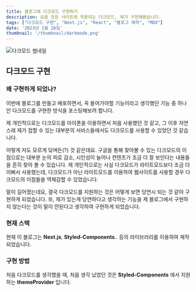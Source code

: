 ```yaml
---
title: 블로그에 다크모드 구현하기
description: 요즘 모든 사이트에 적용되는 다크모드, 제가 구현해봤습니다.
tags: ["다크모드 구현", "Next.js", "React", "블로그 제작", "MDX"]
date: '2023년 1월 26일'
thumbnail: '/thumbnail/darkmode.png'
---
```


![다크모드 썸네일](/thumbnail/darkmode.png "포스트 대표 이미지")

## 다크모드 구현

### 왜 구현하게 되었나?

이번에 블로그를 만들고 배포하면서, 꼭 들어가야할 기능이라고 생각했던 기능 중 하나인 다크모드를 구현한 방식을 포스팅해보려 합니다.

제 개인적으로는 다크모드를 아이폰을 이용하면서 처음 사용했던 것 같고, 그 이후 자연스레 제가 접할 수 있는 대부분의 서비스들에서도 
다크모드를 사용할 수 있었던 것 같습니다.

이렇게 저도 모르게 닼며든(?) 것 같은데요. 구글을 통해 찾아볼 수 있는 다크모드의 이점으로는 대부분 눈의 피로 감소, 
시인성이 늘어나 컨텐츠가 조금 더 잘 보인다는 내용들을 흔히 찾아 볼 수 있습니다.
제 개인적으로는 사실 다크모드가 라이트모드보다 조금 더 이뻐서 사용했는데, 
다크모드가 아닌 라이트모드를 이용하여 웹사이트를 사용할 경우 다크모드의 이점들을 역체감할 수 있었습니다.

말이 길어졌는데요, 결국 다크모드를 지원하는 것은 어떻게 보면 당연시 되는 것 같아 구현하게 되었습니다.
또, 제가 있는게 당연하다고 생각하는 기능을 제 블로그에서 구현하지 않는다는 것이 말이 안된다고 생각하여 구현하게 되었습니다.

<h3 id="현재 스택">현재 스택</h3>

현재 이 블로그는 __Next.js__, __Styled-Components__.. 등의 라이브러리를 이용하여 제작되었습니다.

### 구현 방법

처음 다크모드를 생각했을 때, 처음 생각 났었던 것은 __Styled-Components__ 에서 지원하는 __themeProvider__ 입니다.